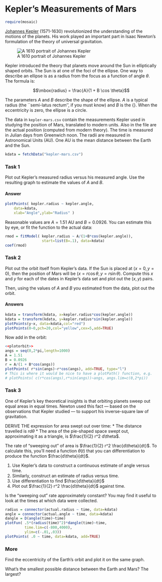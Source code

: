 Kepler's Measurements of Mars
=================

```r
require(mosaic)
```

[Johannes Kepler](http://en.wikipedia.org/wiki/Johannes_Kepler) (1571-1630) revolutionized the understanding of the motions of the planets.  His work played an important part in Isaac Newton's formulation of the theory of universal gravitation.

![A 1610 portrait of Johannes Kepler](http://upload.wikimedia.org/wikipedia/commons/thumb/d/d4/Johannes_Kepler_1610.jpg/220px-Johannes_Kepler_1610.jpg)

Kepler introduced the theory that planets move around the Sun in elliptically shaped orbits.  The Sun is at one of the foci of the ellipse.  One way to describe an ellipse is as a radius from the focus as a function of angle $\theta$.  The formula is: 

$$\mbox{radius} = \frac{A}{1 + B \cos \theta}$$

The parameters $A$ and $B$ describe the shape of the ellipse.  $A$ is a typical radius (the ``semi-latus rectum'', if you must know) and $B$ is the {\em eccentricity}.  When the eccentricity is zero, the ellipse is a circle.

The data in `kepler-mars.csv` contain the measurements Kepler used
in studying the position of Mars, translated to modern units.  Also in the file are the actual position (computed from modern theory).  The time is measured in Julian days from Greenwich noon.   The radii are measured in Astronomical Units (AU).  One AU is the mean distance between the Earth and the Sun.

```r
kdata = fetchData("kepler-mars.csv")
```

### Task 1

Plot out Kepler's measured radius versus his measured angle.  Use the resulting graph to estimate the values of $A$ and $B$.  


#### Answer

```r
plotPoints( kepler.radius ~ kepler.angle, 
    data=kdata, 
    xlab="Angle",ylab="Radius" )
``` 
  
Reasonable values are $A=1.51$ AU and $B=0.0926$. You can estimate this by eye, or fit the function to the actual data:
```r
rmod = fitModel( kepler.radius ~ A/(1+B*cos(kepler.angle)), 
                 start=list(B=.1), data=kdata)
coef(rmod)
```

### Task 2

Plot out the orbit itself from Kepler's data.  If the Sun is placed at $(x=0, y=0)$, then the position of Mars will be $(x = r \cos \theta, y = r \sin \theta )$.  Compute this $x$ and $y$ for each of the dates in Kepler's data set and plot out the $(x,y)$ pairs.  
  
Then, using the values of $A$ and $B$ you estimated from the data,
plot out the orbit.
  
#### Answers

```r
kdata = transform(kdata, x=kepler.radius*cos(kepler.angle))
kdata = transform(kdata, y=kepler.radius*sin(kepler.angle))
plotPoints(y~x, data=kdata,col="red")
plotPoints(0~0,pch=20,col="yellow",cex=5,add=TRUE)
```

Now add in the orbit:
```r
<<plotorbit>>
angs = seq(0,2*pi,length=1000)
A = 1.51
B = 0.0926
r = A/(1 + B*cos(angs))
plotPoints( r*sin(angs)~r*cos(angs), add=TRUE, type="l")
# This is where it would be nice to have a plotPath() function, e.g.
# plotPoints( c(r*cos(angs),r*sin(angs))~angs, angs.lim=c(0,2*pi))
```

### Task 3

One of Kepler's key theoretical insights is that orbiting planets
sweep out equal areas in equal times.  Newton used this fact --- based
on the observations that Kepler studied --- to support his
inverse-square law of gravitation.

DERIVE THE expression for area swept out over time: 
* The distance travelled is $r d\theta$
* The area of the pie-shaped space swept out, approximating it as a triangle, is $\frac{1}{2} r^2 d\theta$.


The rate of "sweeping out" of area is $\frac{1}{2} r^2 \frac{d\theta}{dt}$. To calculate this, you'll need a function $\theta(t)$ that you can differentiation to produce the function $\frac{d\theta}{dt}$.

1. Use Kepler's data to construct a continuous estimate of angle versus time.
2. Similarly, construct an estimate of radius versus time.
3. Use differentiation to find $\frac{d\theta}{dt}$
4. Plot out $\frac{1}{2} r^2 \frac{d\theta}{dt}$ against time.

Is the "sweeping out" rate approximately constant? You may find it useful to look at the times at which data were collected.

```r
radius = connector(actual.radius ~ time, data=kdata)
angle = connector(actual.angle ~ time, data=kdata)
dangle = D(angle(time)~time)
plotFun( .5*(radius(time)^2)*dangle(time)~time, 
         time.lim=c(-800,4000),
         ylim=c(-.01,.03))
plotPoints( .0 ~ time, data=kdata, add=TRUE)
```

### More

Find the eccentricity of the Earth's orbit and plot it on the same graph.

What's the smallest possible distance between the Earth and Mars?  The largest?


